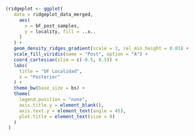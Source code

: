 ```r
 (ridgeplot <- ggplot(
    data = ridgeplot_data_merged,
      aes(
        x = bF_post_samples, 
        y = locality, fill = ..x..
      )
    ) +
    geom_density_ridges_gradient(scale = 3, rel_min_height = 0.01) +
    scale_fill_viridis(name = "Post", option = "A") +
    coord_cartesian(xlim = c(-0.5, 0.5)) +
    labs(
      title = "bF Localidad",
      x = "Posterior"
    ) +
    theme_bw(base_size = bs) +
    theme(
      legend.position = "none",
      axis.title.y = element_blank(),
      axis.text.y = element_text(angle = 45),
      plot.title = element_text(size = 9)
    )
  )
```